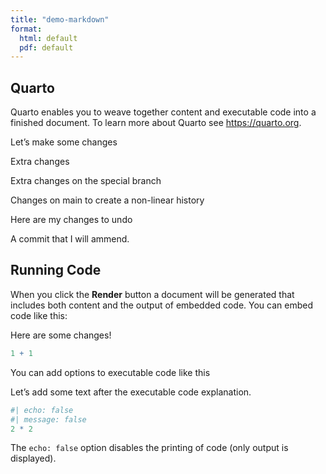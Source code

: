 ```yaml
---
title: "demo-markdown"
format:
  html: default
  pdf: default
---
```


## Quarto

Quarto enables you to weave together content and executable code into a finished document. To learn more about Quarto see <https://quarto.org>.

Let's make some changes

Extra changes

Extra changes on the special branch

Changes on main to create a non-linear history

Here are my changes to undo

A commit that I will ammend.

## Running Code

When you click the **Render** button a document will be generated that includes both content and the output of embedded code. You can embed code like this:

Here are some changes!

```r
1 + 1
```

You can add options to executable code like this 

Let's add some text after the executable code explanation.

```r
#| echo: false
#| message: false
2 * 2
```

The `echo: false` option disables the printing of code (only output is displayed).
